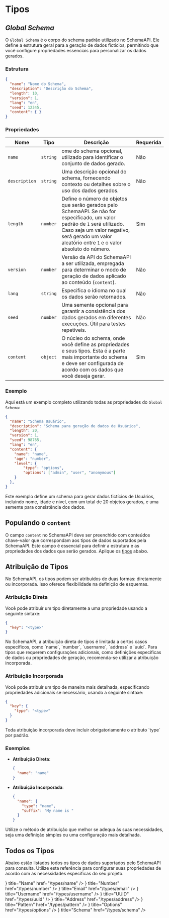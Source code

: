 # Tipos

## _Global Schema_

O `Global Schema` é o corpo do schema padrão utilizado no SchemaAPI. Ele define a estrutura geral para a geração de dados fictícios, permitindo que você configure propriedades essenciais para personalizar os dados gerados.

### Estrutura

```json
{
  "name": "Nome do Schema",
  "description": "Descrição do Schema",
  "length": 10,
  "version": 1,
  "lang": "en",
  "seed": 12345,
  "content": { }
}
```

### Propriedades

| Nome  | Tipo  | Descrição | Requerida |
| ------------- | -------- | -------------- | --------- |
| `name`        | `string` | ome do schema opcional, utilizado para identificar o conjunto de dados gerado. | Não       |
| `description` | `string` | Uma descrição opcional do schema, fornecendo contexto ou detalhes sobre o uso dos dados gerados. | Não       |
| `length`      | `number` | Define o número de objetos que serão gerados pelo SchemaAPI. Se não for especificado, um valor padrão de `1` será utilizado. Caso seja um valor negativo, será gerado um valor aleatório entre `1` e o valor absoluto do número. | Sim       |
| `version`     | `number` | Versão da API do SchemaAPI a ser utilizada, empregada para determinar o modo de geração de dados aplicado ao conteúdo (`content`). | Não       |
| `lang`        | `string` | Especifica o idioma no qual os dados serão retornados. | Não       |
| `seed`        | `number` | Uma semente opcional para garantir a consistência dos dados gerados em diferentes execuções. Útil para testes repetíveis. | Não       |
| `content`     | `object` | O núcleo do schema, onde você define as propriedades e seus tipos. Esta é a parte mais importante do schema e deve ser configurada de acordo com os dados que você deseja gerar.| Sim       |

### Exemplo

Aqui está um exemplo completo utilizando todas as propriedades do `Global Schema`:

```json filename="Schema Usuário"
{
  "name": "Schema Usuário",
  "description": "Schema para geração de dados de Usuários",
  "length": 20,
  "version": 1,
  "seed": 98765,
  "lang": "en",
  "content": {
    "name": "name",
    "age": "number",
    "level": {
        "type": "options",
        "options": ["admin", "user", "anonymous"]
    }
  },
}
```

Este exemplo define um schema para gerar dados fictícios de Usuários, incluindo nome, idade e nivel, com um total de 20 objetos gerados, e uma semente para consistência dos dados.

## Populando o `content`

O campo `content` no SchemaAPI deve ser preenchido com conteúdos chave-valor que correspondam aos tipos de dados suportados pela SchemaAPI. Este campo é essencial para definir a estrutura e as propriedades dos dados que serão gerados. Aplique os [tipos](#todos-os-tipos) abaixo.

## Atribuição de Tipos

No SchemaAPI, os tipos podem ser atribuídos de duas formas: diretamente ou incorporada. Isso oferece flexibilidade na definição de esquemas.

### Atribuição Direta

Você pode atribuir um tipo diretamente a uma propriedade usando a seguinte sintaxe:

```json
{
  "key": "<type>"
}
```

 
<Callout type="warning" emoji="⚠️">
  No SchemaAPI, a atribuição direta de tipos é limitada a certos casos específicos, como `name`, `number`, `username`, `address` e `uuid`. Para tipos que requerem configurações adicionais, como definições específicas de dados ou propriedades de geração, recomenda-se utilizar a atribuição incorporada.
</Callout>

### Atribuição Incorporada

Você pode atribuir um tipo de maneira mais detalhada, especificando propriedades adicionais se necessário, usando a seguinte sintaxe:

```json
{
  "key": {
    "type": "<type>"
  }
}
```

<Callout type="warning" emoji="⚠️">
  Toda atribuição incorporada deve incluir obrigatoriamente o atributo `type` por padrão.
</Callout>

### Exemplos

- **Atribuição Direta**:

  ```json
  {
    "name": "name"
  }
  ```

- **Atribuição Incorporada**:

  ```json
  {
    "name": {
      "type": "name",
      "suffix": "My name is "
    }
  }
  ```

Utilize o método de atribuição que melhor se adequa às suas necessidades, seja uma definição simples ou uma configuração mais detalhada.

## Todos os Tipos

Abaixo estão listados todos os tipos de dados suportados pelo SchemaAPI para consulta. Utilize esta referência para configurar suas propriedades de acordo com as necessidades específicas do seu projeto.


<Cards>
  <Card icon={<CaseSensitive />} title="Name" href="/types/name" />
  <Card icon={<Hash />} title="Number" href="/types/number" />
  <Card icon={<AtSign />} title="Email" href="/types/email" />
  <Card icon={<User />} title="Username" href="/types/username" />
  <Card icon={<Fingerprint />} title="UUID" href="/types/uuid" />
  <Card icon={<Map />} title="Address" href="/types/address" />
  <Card icon={<Wand />} title="Pattern" href="/types/pattern" />
  <Card icon={<Dices />} title="Options" href="/types/options" />
  <Card icon={<TableProperties />} title="Schema" href="/types/schema" />
</Cards>